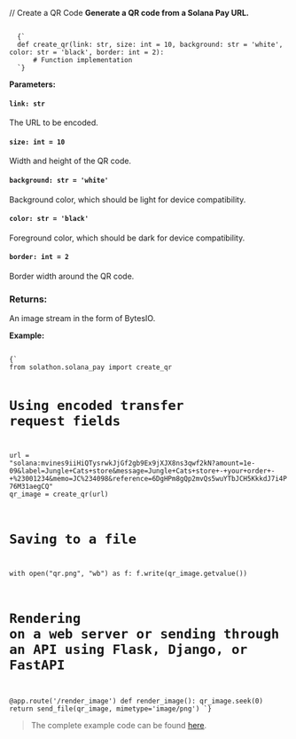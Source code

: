 
// Create a QR Code
**Generate a QR code from a Solana Pay URL.**

<Code>
  {`
  def create_qr(link: str, size: int = 10, background: str = 'white', color: str = 'black', border: int = 2):
      # Function implementation
  `}
</Code>

**Parameters:**
#### `link: str`
The URL to be encoded.

#### `size: int = 10`
Width and height of the QR code.

#### `background: str = 'white'`
Background color, which should be light for device compatibility.

#### `color: str = 'black'`
Foreground color, which should be dark for device compatibility.

#### `border: int = 2`
Border width around the QR code.

### Returns:
An image stream in the form of BytesIO.

**Example:**

<Code>
{`
from solathon.solana_pay import create_qr

# Using encoded transfer request fields
url = "solana:mvines9iiHiQTysrwkJjGf2gb9Ex9jXJX8ns3qwf2kN?amount=1e-09&label=Jungle+Cats+store&message=Jungle+Cats+store+-+your+order+-+%23001234&memo=JC%234098&reference=6DgHPm8gQp2mvQs5wuYTbJCH5KkkdJ7i4P76M31aegCQ"
qr_image = create_qr(url)

# Saving to a file
with open("qr.png", "wb") as f:
    f.write(qr_image.getvalue())

# Rendering on a web server or sending through an API using Flask, Django, or FastAPI
@app.route('/render_image')
def render_image():
    qr_image.seek(0)
    return send_file(qr_image, mimetype='image/png')
`}
</Code>

> The complete example code can be found [here](https://github.com/SuperteamDAO/solathon/tree/master/example/solana_pay).
